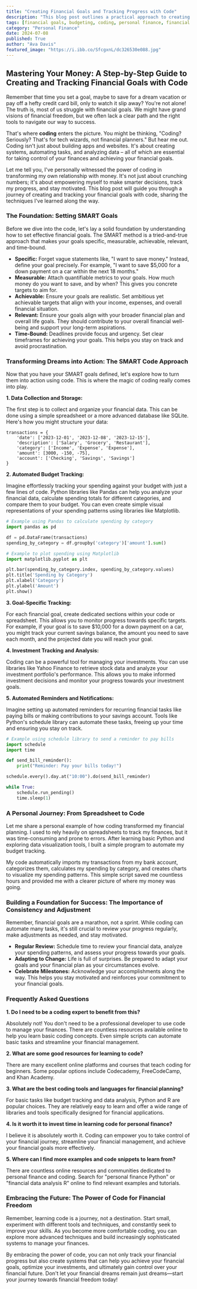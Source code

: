 ```yaml
---
title: "Creating Financial Goals and Tracking Progress with Code"
description: "This blog post outlines a practical approach to creating and tracking financial goals using code. Learn how to set SMART goals, automate budget tracking, analyze spending patterns, and more with the power of coding."
tags: [financial goals, budgeting, coding, personal finance, financial tracking, data analysis, automation, python, investing, financial freedom]
category: "Personal Finance"
date: 2024-07-08
published: True
author: "Ava Davis"
featured_image: "https://i.ibb.co/SfcgxnL/dc326530e088.jpg"
---
```


## Mastering Your Money: A Step-by-Step Guide to Creating and Tracking Financial Goals with Code

Remember that time you set a goal, maybe to save for a dream vacation or pay off a hefty credit card bill, only to watch it slip away? You're not alone! The truth is, most of us struggle with financial goals. We might have grand visions of financial freedom, but we often lack a clear path and the right tools to navigate our way to success.

That's where **coding** enters the picture.  You might be thinking, "Coding? Seriously? That's for tech wizards, not financial planners." But hear me out. Coding isn't just about building apps and websites. It's about creating systems, automating tasks, and analyzing data – all of which are essential for taking control of your finances and achieving your financial goals.

Let me tell you, I've personally witnessed the power of coding in transforming my own relationship with money. It's not just about crunching numbers; it's about empowering myself to make smarter decisions, track my progress, and stay motivated. This blog post will guide you through a journey of creating and tracking your financial goals with code, sharing the techniques I've learned along the way. 

### The Foundation: Setting SMART Goals

Before we dive into the code, let's lay a solid foundation by understanding how to set effective financial goals. The SMART method is a tried-and-true approach that makes your goals specific, measurable, achievable, relevant, and time-bound. 

* **Specific:**  Forget vague statements like, "I want to save money." Instead, define your goal precisely.  For example, "I want to save $5,000 for a down payment on a car within the next 18 months."
* **Measurable:**  Attach quantifiable metrics to your goals. How much money do you want to save, and by when? This gives you concrete targets to aim for.
* **Achievable:**  Ensure your goals are realistic.  Set ambitious yet achievable targets that align with your income, expenses, and overall financial situation.
* **Relevant:**  Ensure your goals align with your broader financial plan and overall life goals.  They should contribute to your overall financial well-being and support your long-term aspirations.
* **Time-Bound:**  Deadlines provide focus and urgency. Set clear timeframes for achieving your goals. This helps you stay on track and avoid procrastination.

### Transforming Dreams into Action: The SMART Code Approach

Now that you have your SMART goals defined, let's explore how to turn them into action using code. This is where the magic of coding really comes into play.

**1. Data Collection and Storage:**

The first step is to collect and organize your financial data.  This can be done using a simple spreadsheet or a more advanced database like SQLite. Here's how you might structure your data:

```
transactions = {
    'date': ['2023-12-01', '2023-12-08', '2023-12-15'],
    'description': ['Salary', 'Grocery', 'Restaurant'],
    'category': ['Income', 'Expense', 'Expense'],
    'amount': [3000, -150, -75],
    'account': ['Checking', 'Savings', 'Savings']
}
```

**2. Automated Budget Tracking:**

Imagine effortlessly tracking your spending against your budget with just a few lines of code.  Python libraries like Pandas can help you analyze your financial data, calculate spending totals for different categories, and compare them to your budget.  You can even create simple visual representations of your spending patterns using libraries like Matplotlib.

```python
# Example using Pandas to calculate spending by category
import pandas as pd

df = pd.DataFrame(transactions)
spending_by_category = df.groupby('category')['amount'].sum()

# Example to plot spending using Matplotlib
import matplotlib.pyplot as plt

plt.bar(spending_by_category.index, spending_by_category.values)
plt.title('Spending by Category')
plt.xlabel('Category')
plt.ylabel('Amount')
plt.show()
```

**3. Goal-Specific Tracking:**

For each financial goal, create dedicated sections within your code or spreadsheet.  This allows you to monitor progress towards specific targets. For example, if your goal is to save $10,000 for a down payment on a car, you might track your current savings balance, the amount you need to save each month, and the projected date you will reach your goal.

**4. Investment Tracking and Analysis:**

Coding can be a powerful tool for managing your investments. You can use libraries like Yahoo Finance to retrieve stock data and analyze your investment portfolio's performance.  This allows you to make informed investment decisions and monitor your progress towards your investment goals.

**5. Automated Reminders and Notifications:**

Imagine setting up automated reminders for recurring financial tasks like paying bills or making contributions to your savings account.  Tools like Python's schedule library can automate these tasks, freeing up your time and ensuring you stay on track.

```python
# Example using schedule library to send a reminder to pay bills
import schedule
import time

def send_bill_reminder():
    print("Reminder: Pay your bills today!")

schedule.every().day.at("10:00").do(send_bill_reminder)

while True:
    schedule.run_pending()
    time.sleep(1)
```

###  A Personal Journey: From Spreadsheet to Code

Let me share a personal example of how coding transformed my financial planning. I used to rely heavily on spreadsheets to track my finances, but it was time-consuming and prone to errors. After learning basic Python and exploring data visualization tools, I built a simple program to automate my budget tracking.

My code automatically imports my transactions from my bank account, categorizes them, calculates my spending by category, and creates charts to visualize my spending patterns.  This simple script saved me countless hours and provided me with a clearer picture of where my money was going. 

### Building a Foundation for Success: The Importance of Consistency and Adjustment

Remember, financial goals are a marathon, not a sprint.  While coding can automate many tasks, it's still crucial to review your progress regularly, make adjustments as needed, and stay motivated. 

* **Regular Review:**  Schedule time to review your financial data, analyze your spending patterns, and assess your progress towards your goals. 
* **Adapting to Change:**  Life is full of surprises.  Be prepared to adapt your goals and your financial plan as your circumstances evolve.  
* **Celebrate Milestones:**  Acknowledge your accomplishments along the way. This helps you stay motivated and reinforces your commitment to your financial goals.

### Frequently Asked Questions

**1.  Do I need to be a coding expert to benefit from this?**

Absolutely not! You don't need to be a professional developer to use code to manage your finances. There are countless resources available online to help you learn basic coding concepts.  Even simple scripts can automate basic tasks and streamline your financial management.

**2.  What are some good resources for learning to code?**

There are many excellent online platforms and courses that teach coding for beginners.  Some popular options include Codecademy, FreeCodeCamp, and Khan Academy. 

**3.  What are the best coding tools and languages for financial planning?**

For basic tasks like budget tracking and data analysis, Python and R are popular choices.  They are relatively easy to learn and offer a wide range of libraries and tools specifically designed for financial applications.

**4.  Is it worth it to invest time in learning code for personal finance?**

I believe it is absolutely worth it. Coding can empower you to take control of your financial journey, streamline your financial management, and achieve your financial goals more effectively. 

**5.  Where can I find more examples and code snippets to learn from?**

There are countless online resources and communities dedicated to personal finance and coding.  Search for "personal finance Python" or "financial data analysis R" online to find relevant examples and tutorials.

### Embracing the Future:  The Power of Code for Financial Freedom

Remember, learning code is a journey, not a destination.  Start small, experiment with different tools and techniques, and constantly seek to improve your skills.  As you become more comfortable coding, you can explore more advanced techniques and build increasingly sophisticated systems to manage your finances. 

By embracing the power of code, you can not only track your financial progress but also create systems that can help you achieve your financial goals, optimize your investments, and ultimately gain control over your financial future.  Don't let your financial dreams remain just dreams—start your journey towards financial freedom today!